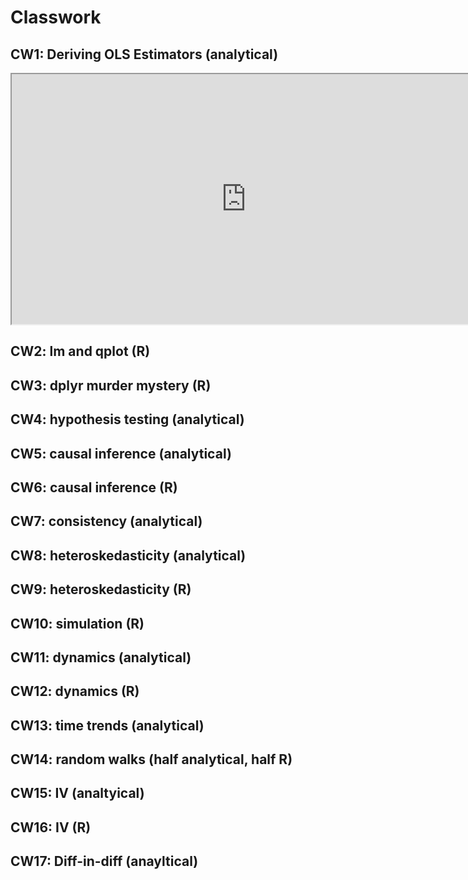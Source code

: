 # Classwork {.unnumbered}

## CW1: Deriving OLS Estimators (analytical)

<html>  
<body>
    <center>
        <iframe src=
"https://cobriant.github.io/421/materials/Classwork1.pdf" 
                width="750" 
                height="400">
        </iframe>
    </center>
</body>
</html>

## CW2: lm and qplot (R)

## CW3: dplyr murder mystery (R)

## CW4: hypothesis testing (analytical)

## CW5: causal inference (analytical)

## CW6: causal inference (R)

## CW7: consistency (analytical)

## CW8: heteroskedasticity (analytical)

## CW9: heteroskedasticity (R)

## CW10: simulation (R)

## CW11: dynamics (analytical)

## CW12: dynamics (R)

## CW13: time trends (analytical)

## CW14: random walks (half analytical, half R)

## CW15: IV (analtyical)

## CW16: IV (R)

## CW17: Diff-in-diff (anayltical)



